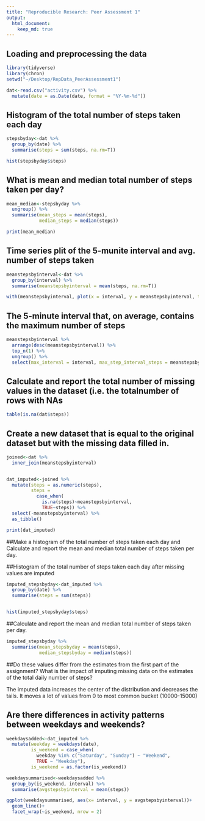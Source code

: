 ```yaml
---
title: "Reproducible Research: Peer Assessment 1"
output:
  html_document:
    keep_md: true
---
```



## Loading and preprocessing the data
```r

library(tidyverse)
library(chron)
setwd("~/Desktop/RepData_PeerAssessment1")

dat<-read.csv("activity.csv") %>% 
  mutate(date = as.Date(date, format = "%Y-%m-%d"))

```


## Histogram of the total number of steps taken each day
```r


stepsbyday<-dat %>% 
  group_by(date) %>% 
  summarise(steps = sum(steps, na.rm=T))

hist(stepsbyday$steps)
```


## What is mean and median total number of steps taken per day?
```r


mean_median<-stepsbyday %>% 
  ungroup() %>% 
  summarise(mean_steps = mean(steps),
            median_steps = median(steps))

print(mean_median)

```

## Time series plit of the 5-munite interval and avg. number of steps taken

```r

meanstepsbyinterval<-dat %>% 
  group_by(interval) %>% 
  summarise(meanstepsbyinterval = mean(steps, na.rm=T))

with(meanstepsbyinterval, plot(x = interval, y = meanstepsbyinterval, type = "l"))

```

## The 5-minute interval that, on average, contains the maximum number of steps

```r
meanstepsbyinterval %>% 
  arrange(desc(meanstepsbyinterval)) %>% 
  top_n(1) %>%
  ungroup() %>% 
  select(max_interval = interval, max_step_interval_steps = meanstepsbyinterval)
```



## Calculate and report the total number of missing values in the dataset (i.e. the totalnumber of rows with NAs

```r

table(is.na(dat$steps))
```

## Create a new dataset that is equal to the original dataset but with the missing data filled in.


```r

joined<-dat %>% 
  inner_join(meanstepsbyinterval)


dat_imputed<-joined %>%
  mutate(steps = as.numeric(steps), 
         steps = 
           case_when(
             is.na(steps)~meanstepsbyinterval,
             TRUE~steps)) %>% 
  select(-meanstepsbyinterval) %>%
  as_tibble()

print(dat_imputed)

```

##Make a histogram of the total number of steps taken each day and Calculate and report the mean and median total number of steps taken per day.

##Histogram of the total number of steps taken each day after missing values are imputed

```r
imputed_stepsbyday<-dat_imputed %>% 
  group_by(date) %>% 
  summarise(steps = sum(steps))


hist(imputed_stepsbyday$steps)

```

##Calculate and report the mean and median total number of steps taken per day. 
```r

imputed_stepsbyday %>% 
  summarise(mean_stepsbyday = mean(steps), 
            median_stepsbyday = median(steps))

```


##Do these values differ from the estimates from the first part of the assignment? What is the impact of imputing missing data on the estimates of the total daily number of steps?

The imputed data increases the center of the distribution and decreases the tails. It moves a lot of values from 0 to most common bucket (10000-15000)

## Are there differences in activity patterns between weekdays and weekends?

```r

weekdaysadded<-dat_imputed %>% 
  mutate(weekday = weekdays(date), 
         is_weekend = case_when(
           weekday %in% c("Saturday", "Sunday") ~ "Weekend", 
           TRUE ~ "Weekday"),
         is_weekend = as.factor(is_weekend))

weekdaysummarised<-weekdaysadded %>% 
  group_by(is_weekend, interval) %>% 
  summarise(avgstepsbyinterval = mean(steps))

ggplot(weekdaysummarised, aes(x= interval, y = avgstepsbyinterval))+
  geom_line()+
  facet_wrap(~is_weekend, nrow = 2)

```





